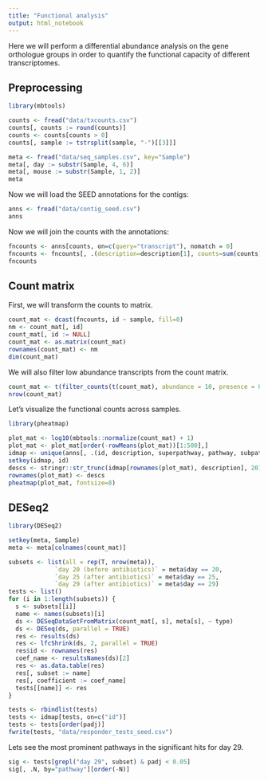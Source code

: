 ```yaml
---
title: "Functional analysis"
output: html_notebook
---
```


Here we will perform a differential abundance analysis on the gene orthologue groups in order to quantify the functional
capacity of different transcriptomes.

## Preprocessing

```r
library(mbtools)

counts <- fread("data/txcounts.csv")
counts[, counts := round(counts)]
counts <- counts[counts > 0]
counts[, sample := tstrsplit(sample, "-")[[3]]]

meta <- fread("data/seq_samples.csv", key="Sample")
meta[, day := substr(Sample, 4, 6)]
meta[, mouse := substr(Sample, 1, 2)]
meta
```

Now we will load the SEED annotations for the contigs:

```r
anns <- fread("data/contig_seed.csv")
anns
```

Now we will join the counts with the annotations:

```r
fncounts <- anns[counts, on=c(query="transcript"), nomatch = 0]
fncounts <- fncounts[, .(description=description[1], counts=sum(counts)), by=c("id", "sample")]
fncounts
```

## Count matrix

First, we will transform the counts to matrix.

```r
count_mat <- dcast(fncounts, id ~ sample, fill=0)
nm <- count_mat[, id]
count_mat[, id := NULL]
count_mat <- as.matrix(count_mat)
rownames(count_mat) <- nm
dim(count_mat)
```

We will also filter low abundance transcripts from the count matrix.

```r
count_mat <- t(filter_counts(t(count_mat), abundance = 10, presence = 0.5))
nrow(count_mat)
```

Let's visualize the functional counts across samples.

```r
library(pheatmap)

plot_mat <- log10(mbtools::normalize(count_mat) + 1)
plot_mat <- plot_mat[order(-rowMeans(plot_mat))[1:500],]
idmap <- unique(anns[, .(id, description, superpathway, pathway, subpathway)])
setkey(idmap, id)
descs <- stringr::str_trunc(idmap[rownames(plot_mat), description], 20)
rownames(plot_mat) <- descs
pheatmap(plot_mat, fontsize=8)
```

## DESeq2 

```r
library(DESeq2)

setkey(meta, Sample)
meta <- meta[colnames(count_mat)]

subsets <- list(all = rep(T, nrow(meta)),
             `day 20 (before antibiotics)` = meta$day == 20,
             `day 25 (after antibiotics)` = meta$day == 25,
             `day 29 (after antibiotics)` = meta$day == 29)
tests <- list()
for (i in 1:length(subsets)) {
  s <- subsets[[i]]
  name <- names(subsets)[i]
  ds <- DESeqDataSetFromMatrix(count_mat[, s], meta[s], ~ type)
  ds <- DESeq(ds, parallel = TRUE)
  res <- results(ds)
  res <- lfcShrink(ds, 2, parallel = TRUE)
  res$id <- rownames(res)
  coef_name <- resultsNames(ds)[2]
  res <- as.data.table(res)
  res[, subset := name]
  res[, coefficient := coef_name]
  tests[[name]] <- res
}

tests <- rbindlist(tests)
tests <- idmap[tests, on=c("id")]
tests <- tests[order(padj)]
fwrite(tests, "data/responder_tests_seed.csv")
```

Lets see the most prominent pathways in the significant hits for day 29.

```r
sig <- tests[grepl("day 29", subset) & padj < 0.05]
sig[, .N, by="pathway"][order(-N)]
```